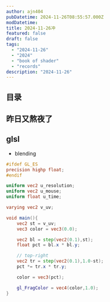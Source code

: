 ```yaml
---
author: ajn404
pubDatetime: 2024-11-26T08:55:57.000Z
modDatetime:
title: 2024-11-26冲
featured: false
draft: false
tags:
  - "2024-11-26"
  - "2024"
  - "book of shader"
  - "records"
description: "2024-11-26"
---
```


## 目录

## 昨日又熬夜了

## glsl



<ShaderTemplateUrl
  width="50"
  height="50"
  fragmentShaderPath="/assets/glsl/draft/5.frag"
  client:load
/>

- blending

<ShaderTemplate
  fragmentShader="
varying vec2 v_uv;
void main() {
vec2 st = v_uv;
vec3 color = vec3(0.);
float left = step(0.1,st.x);
float right = step(0.1,st.y);
color = vec3(left*right);
gl_FragColor = vec4(color, 1.0);
}
  "
  client:load
/>

```glsl
#ifdef GL_ES
precision highp float;
#endif

uniform vec2 u_resolution;
uniform vec2 u_mouse;
uniform float u_time;

varying vec2 v_uv;

void main(){
    vec2 st = v_uv;
    vec3 color = vec3(0.0);

    vec2 bl = step(vec2(0.1),st);
    float pct = bl.x * bl.y;

    // top-right
    vec2 tr = step(vec2(0.1),1.0-st);
    pct *= tr.x * tr.y;

    color = vec3(pct);

    gl_FragColor = vec4(color,1.0);
}

```

<ShaderTemplateUrl
  width="50"
  height="50"
  fragmentShaderPath="/assets/glsl/bookOfShader/07/1.frag"
  client:load
/>
